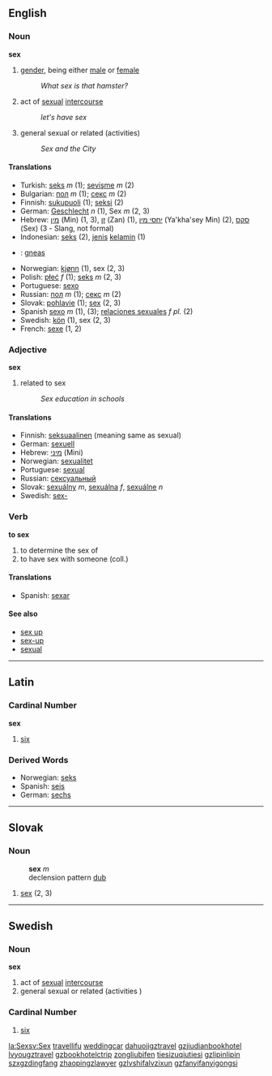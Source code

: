 ==English==

===Noun===
'''sex'''

#[[gender]], being either [[male]] or [[female]]
#:''What sex is that hamster?''
#act of [[sexual]] [[intercourse]] 
#:''let's have sex''
#general sexual or related (activities)
#:''Sex and the City''

====Translations====
*Turkish: [[seks]] ''m'' (1); [[sevişme]] ''m'' (2)
*Bulgarian: [[пол]] ''m'' (1); [[секс]] ''m'' (2)
*Finnish: [[sukupuoli]] (1); [[seksi]] (2)
*German: [[Geschlecht]] ''n'' (1), Sex ''m'' (2, 3)
*Hebrew: [[מין]] (Min) (1, 3), [[זן]] (Zan) (1), [[יחסי מין]] (Ya'kha'sey Min) (2), [[סקס]] (Sex) (3 - Slang, not formal)
*Indonesian: [[seks]] (2), [[jenis]] [[kelamin]] (1)
*{{ga}}: [[gneas]]
*Norwegian: [[kjønn]] (1), sex (2, 3)
*Polish: [[płeć]] ''f'' (1); [[seks]] ''m'' (2, 3)
*Portuguese: [[sexo]]
*Russian: [[пол]] ''m'' (1); [[секс]] ''m'' (2)
*Slovak: [[pohlavie]] (1); [[sex#Slovak|sex]] (2, 3)
*Spanish [[sexo]] ''m'' (1), (3); [[relaciones sexuales]] ''f pl.'' (2)
*Swedish: [[kön]] (1), sex (2, 3)
*French: [[sexe]] (1, 2)

===Adjective===
'''sex'''
#related to sex
#:''Sex education in schools''

====Translations====
*Finnish: [[seksuaalinen]] (meaning same as sexual)
*German: [[sexuell]]
*Hebrew: [[מיני]] (Mini)
*Norwegian: [[sexualitet]]
*Portuguese:  [[sexual]]
*Russian: [[сексуальный]]
*Slovak: [[sexuálny]] ''m'', [[sexuálna]] ''f'', [[sexuálne]] ''n''
*Swedish: [[sex-]]

===Verb===
'''to sex'''
#to determine the sex of
#to have sex with someone (coll.)

====Translations====
*Spanish: [[sexar]]

====See also====
*[[sex up]]
*[[sex-up]]
*[[sexual]]

----

== Latin ==

=== Cardinal Number ===
'''sex'''

# [[six]]

=== Derived Words ===
*Norwegian: [[seks]]
*Spanish: [[seis]]
*German: [[sechs]]

----

== Slovak ==
=== Noun ===
:'''sex''' ''m''
: declension pattern [[Slovak declension pattern dub|dub]]
# [[sex#English|sex]] (2, 3)

----

==Swedish==
===Noun===
'''sex'''
#act of [[sexual]] [[intercourse]] 
#general sexual or related (activities )

=== Cardinal Number ===
# [[six]]

[[la:Sex]][[sv:Sex]]
[http://www.5iu5iu.com  travel][http://lifu.tg123.net  lifu]
[http://wedding.tg123.net  wedding][http://car.tg123.net    car]
[http://dahuoji.tg123.net  dahuoji][http://gztravel.tg123.net  gztravel]
[http://gzjiudian.tg123.net  gzjiudian][http://bookhotel.tg123.net  bookhotel]
[http://lvyou.tg123.net      lvyou][http://gztravel.tg123.net   gztravel]
[http://gzbookhotel.tg123.net   gzbookhotel][http://ctrip.tg123.net    ctrip]
[http://zongliu.tg123.net   zongliu][http://bifen.tg123.net  bifen]
[http://tiesi.tg123.net  tiesi][http://zuqiutiesi.tg123.net  zuqiutiesi]
[http://gzlipin.tg123.net   gzlipin][http://lipin.tg123.net     lipin]
[http://szx.tg123.net     szx][http://gzdingfang.tg123.net gzdingfang]
[http://zhaopin.tg123.net    zhaopin][http://gzlawyer.tg123.net   gzlawyer]
[http://gzlvshi.tg123.net   gzlvshi][http://falvzixun.tg123.net    falvzixun]
[http://gzfanyi.tg123.net   gzfanyi][http://fanyigongsi.tg123.net         fanyigongsi]